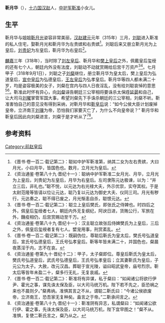 '''靳月华'''（{{bd||？|？||catIdx=J靳}}），[[十六国|十六国]][[汉赵|汉赵]]人，[[中护军|中护军]][[靳准|靳准]]小女儿。
==生平==
靳月华与姐姐[[靳月光|靳月光]]姿容非常美丽，[[汉赵|汉赵]][[建元_(前赵)|建元]]元年（315年）三月，[[刘聪|刘聪]]进入靳准的私人住宅，娶靳月光和靳月华为左贵嫔和右贵嫔<ref>《晋书·卷一百二·载记第二》：聪如中护军靳准第，纳其二女为左右贵嫔，大曰月光，小曰月华，皆国色也。数月，立月光为皇后。</ref>。刘聪后来又册立靳月光为上皇后，[[刘左皇后|刘贵妃]]为左皇后，靳月华为右皇后<ref>《资治通鉴·卷第八十九·晋纪十一》：聪纳中护军靳准二女月光、月华，立月光为上皇后，刘贵妃为左皇后，月华为右皇后。左司隶陈元达极谏，以为：“并立三后，非礼也。”聪不悦，以元达为右光禄大夫，外示优崇，实夺其权。于是太尉范隆等皆请以位让元达，聪乃复以元达为御史大夫、仪同三司。月光有秽行，元达奏之，聪不得已废之，月光惭恚自杀，聪恨元达。</ref>。

[[麟嘉_(前赵)|麟嘉]]三年（318年），当时除了[[刘左皇后|刘左皇后]]、靳月华和[[樊上皇后|樊上皇后]]之外，佩戴皇后玺绶的还有七个人，朝廷内外没有法度，刘聪动不动就赏赐给后宫千万资产<ref>《晋书·卷一百二·载记第二》：聪立上皇后樊氏，即张氏之侍婢也。时四后之外，佩皇后玺绶者七人，朝廷内外无复纲纪，阿谀日进，货贿公行，军旅在外，饑疫相仍，后宫赏赐动至千万。</ref><ref>《资治通鉴·卷第八十九·晋纪十一》：汉主聪立故张后侍婢樊氏为上皇后，三后之外，佩皇后玺绶者复有七人。嬖宠用事，刑赏紊乱。</ref>。七月甲子（318年9月1日），刘聪之子[[刘粲|刘粲]]继位，册立靳月华为皇太后，樊上皇后为弘道皇后，[[宣中皇后|宣中皇后]]为弘德皇后，[[王左皇后|王左皇后]]为弘孝皇后。靳月华等四人都未满二十岁，均是姿容极美的女子，刘粲在宫内与四人日夜淫乱，没有给刘聪哀悼的意思<ref>《晋书·卷一百二·载记第二》：既嗣伪位，尊聪后靳氏为皇太后，樊氏号弘道皇后，宣氏号弘德皇后，王氏号弘孝皇后。靳等年皆未满二十，并国色也，粲晨夜蒸淫于内，志不在哀。</ref><ref>《资治通鉴·卷第九十·晋纪十二》：甲子，太子粲即位。尊皇后靳氏为皇太后，樊氏号弘道皇后，武氏号弘德皇后，王氏号弘孝皇后；立其妻靳氏为皇后，子元公为太子。大赦，改元汉昌。葬聪于宣光陵，谥曰昭武皇帝，庙号烈宗。靳太后等皆年未盈二十，粲多行无礼，无复哀戚。</ref>。靳准此时怀有异心，向[[刘粲|刘粲]]诬告朝廷三公宰相将要诛杀太保[[呼延晏|呼延晏]]和自己，让大司马[[刘曜|刘曜]]掌管军国大事，希望刘粲先下手诛杀朝廷的三公宰相，刘粲不听。靳准害怕自己的意见没有得到采纳，对靳月华和[[靳皇后_(漢隱帝)|靳皇后]]说：“如今公侯大臣计划废掉皇帝，立济南王[[刘骥_(前赵)|刘骥]]为帝，恐怕我们家要灭亡了，为什么不向皇帝说？” 靳月华和靳皇后因此向刘粲进言，刘粲于是才听从了<ref>《晋书·卷一百二·载记第二》：靳准将有异谋，私于粲曰：“如闻诸公将欲行伊尹、霍光之事，谋先诛太保及臣，以大司马统万机。陛下若不先之，臣恐祸之来也不晨则夕。”粲弗纳。准惧其言之不从，谓聪二靳氏曰：“今诸公侯欲废帝，立济南王，恐吾家无复种矣。盍言之于帝。”二靳承间言之。</ref><ref>《资治通鉴·卷第八十九·晋纪十一》：靳准阴有异志，私谓粲曰：“如闻诸公欲行伊、霍之事，先诛太保及臣，以大司马统万机，陛下宜早图之！”粲不从。准惧，复使二靳氏言之，粲乃从之。</ref>。

==参考资料==
{{reflist}}

{{十六國趙國及冉魏皇后}}

[[Category:前赵皇后|Category:前赵皇后]]
